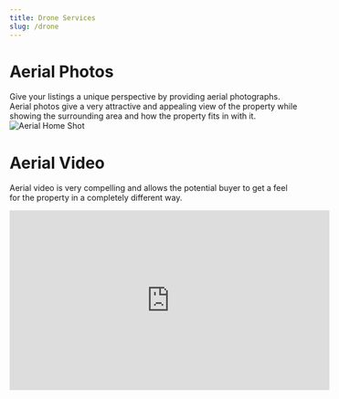 ```yaml
---
title: Drone Services
slug: /drone
---
```

# Aerial Photos
Give your listings a unique perspective by providing aerial photographs. Aerial photos give a very attractive and appealing view of the property while showing the surrounding area and how the property fits in with it.
![Aerial Home Shot](../assets/aerial/DJI_0006.jpg "Aerial Home Shot")
# Aerial Video
Aerial video is very compelling and allows the potential buyer to get a feel for the property in a completely different way.


<iframe width="560" height="315" src="https://www.youtube.com/embed/fxdKtVigRSI" title="YouTube video player" frameborder="0" allow="accelerometer; autoplay; clipboard-write; encrypted-media; gyroscope; picture-in-picture" allowfullscreen></iframe>